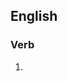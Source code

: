 ==English==

===Verb===
{{head|en|present participle}}

# {{present participle of|dupe|lang=en|nocat=1}}